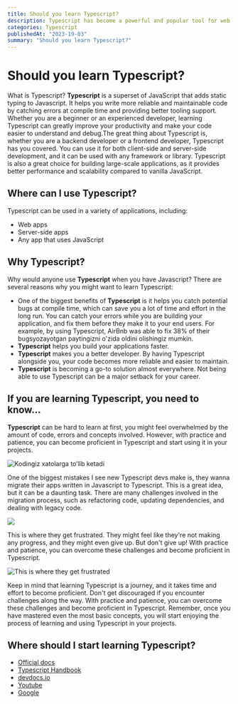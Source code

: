 ```yaml
---
title: Should you learn Typescript?
description: Typescript has become a powerful and popular tool for web development. Should you learn it?
categories: Typescript
publishedAt: "2023-19-03"
summary: "Should you learn Typescript?"
---
```


# Should you learn Typescript?

What is Typescript? **Typescript** is a superset of JavaScript that adds static typing to Javascript. It helps you write more reliable and maintainable code by catching errors at compile time and providing better tooling support. Whether you are a beginner or an experienced developer, learning Typescript can greatly improve your productivity and make your code easier to understand and debug.The great thing about Typescript is, whether you are a backend developer or a frontend developer, Typescript has you covered. You can use it for both client-side and server-side development, and it can be used with any framework or library. Typescript is also a great choice for building large-scale applications, as it provides better performance and scalability compared to vanilla JavaScript.

## Where can I use Typescript?

Typescript can be used in a variety of applications, including:

- Web apps
- Server-side apps
- Any app that uses JavaScript

## Why Typescript?

Why would anyone use **Typescript** when you have Javascript? There are several reasons why you might want to learn Typescript:

- One of the biggest benefits of **Typescript** is it helps you catch potential bugs at compile time, which can save you a lot of time and effort in the long run. You can catch your errors while you are building your application, and fix them before they make it to your end users. For example, by using Typescript, AirBnb was able to fix 38% of their bugsyozayotgan paytingizni o'zida oldini olishingiz mumkin.
- **Typescript** helps you build your applications faster.
- **Typescript** makes you a better developer. By having Typescript alongside you, your code becomes more reliable and easier to maintain.
- **Typescript** is becoming a go-to solution almost everywhere. Not being able to use Typescript can be a major setback for your career.

## If you are learning Typescript, you need to know...

**Typescript** can be hard to learn at first, you might feel overwhelmed by the amount of code, errors and concepts involved. However, with practice and patience, you can become proficient in Typescript and start using it in your projects.

![Kodingiz xatolarga to'lib ketadi](https://devs.lol/uploads/2021/11/meme-dev-humor-fixing-typescript-errors-with-any-178.jpg)

One of the biggest mistakes I see new Typescript devs make is, they wanna migrate their apps written in Javascript to Typescript. This is a great idea, but it can be a daunting task. There are many challenges involved in the migration process, such as refactoring code, updating dependencies, and dealing with legacy code.

![](https://devs.lol/uploads/2022/07/meme-dev-humor-after-you-migrate-to-typescript-317.jpg)

This is where they get frustrated. They might feel like they're not making any progress, and they might even give up. But don't give up! With practice and patience, you can overcome these challenges and become proficient in Typescript.

![This is where they get frustrated](https://devs.lol/uploads/2022/07/meme-dev-humor-after-you-migrate-to-typescript-317.jpg)

Keep in mind that learning Typescript is a journey, and it takes time and effort to become proficient. Don't get discouraged if you encounter challenges along the way. With practice and patience, you can overcome these challenges and become proficient in Typescript. Remember, once you have mastered even the most basic concepts, you will start enjoying the process of learning and using Typescript in your projects.

## Where should I start learning Typescript?

- [Official docs](https://www.typescriptlang.org/)
- [Typescript Handbook](https://www.typescriptlang.org/)
- [devdocs.io](https://devdocs.io/typescript/)
- [Youtube](https://youtube.com)
- [Google](https://google.com)
